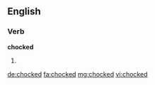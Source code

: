 ==English==

===Verb===
'''chocked'''

# {{past of|chock}}

[[de:chocked]]
[[fa:chocked]]
[[mg:chocked]]
[[vi:chocked]]